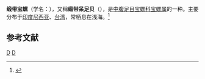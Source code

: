 {{Speciesbox 
| taxon = Cypraea pallidula
| binomial_authority = Gaskoin, 1849
}}
'''缎带宝螺'''（学名：''{{lang|la|Cypraea pallidula}}''），又稱'''缎带呆足贝'''（''{{lang|la|Blasicrura pallidula}}''），是[[中腹足目|中腹足目]][[宝螺科|宝螺科]][[宝螺属|宝螺属]]的一种。主要分布于[[印度尼西亚|印度尼西亚]]、[[台湾|台湾]]，常栖息在浅海。<ref>{{cite web|url=http://shell.sinica.edu.tw/chinese/shellbase_detail.php?science_no=613|title=国际贝库：缎带宝螺|publisher=台湾贝类资料库|accessdate=2009-08-11}}</ref>

== 参考文献 ==
{{reflist}}
{{taxonbar}}
[[Category:_1849年描述的动物|D]]
[[Category:宝螺属|D]]